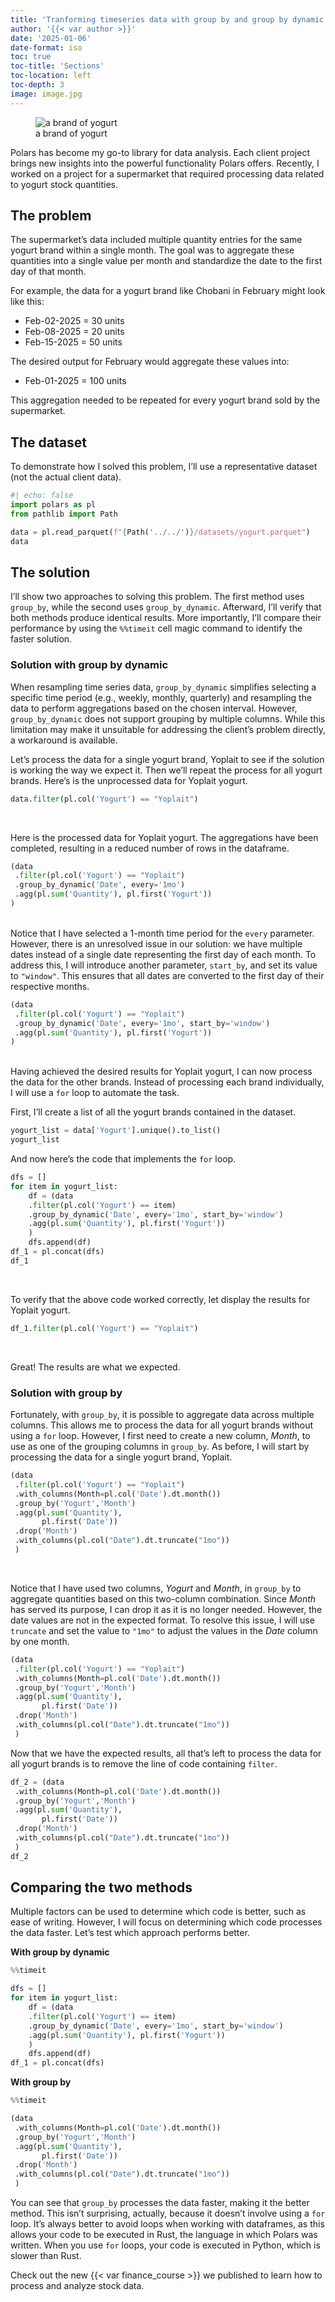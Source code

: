 ```yaml
---
title: 'Tranforming timeseries data with group by and group by dynamic in polars'
author: '{{< var author >}}'
date: '2025-01-06'
date-format: iso
toc: true
toc-title: 'Sections'
toc-location: left
toc-depth: 3
image: image.jpg
---
```


::: {.gray-text .center-text}
![a brand of yogurt](image.jpg){fig-align="center"}
:::

Polars has become my go-to library for data analysis. Each client project brings new insights into the powerful functionality Polars offers. Recently, I worked on a project for a supermarket that required processing data related to yogurt stock quantities.

## The problem

The supermarket's data included multiple quantity entries for the same yogurt brand within a single month. The goal was to aggregate these quantities into a single value per month and standardize the date to the first day of that month. 

For example, the data for a yogurt brand like Chobani in February might look like this:

- Feb-02-2025 = 30 units  
- Feb-08-2025 = 20 units  
- Feb-15-2025 = 50 units  

The desired output for February would aggregate these values into:

- Feb-01-2025 = 100 units  

This aggregation needed to be repeated for every yogurt brand sold by the supermarket.

## The dataset

To demonstrate how I solved this problem, I’ll use a representative dataset (not the actual client data).

```python
#| echo: false
import polars as pl
from pathlib import Path

data = pl.read_parquet(f"{Path('../../')}/datasets/yogurt.parquet")
data
```

## The solution

I’ll show two approaches to solving this problem. The first method uses `group_by`, while the second uses `group_by_dynamic`. Afterward, I’ll verify that both methods produce identical results. More importantly, I’ll compare their performance by using the `%%timeit` cell magic command to identify the faster solution.

### Solution with group by dynamic

When resampling time series data, `group_by_dynamic` simplifies selecting a specific time period (e.g., weekly, monthly, quarterly) and resampling the data to perform aggregations based on the chosen interval. However, `group_by_dynamic` does not support grouping by multiple columns. While this limitation may make it unsuitable for addressing the client's problem directly, a workaround is available.

Let's process the data for a single yogurt brand, Yoplait to see if the solution is working the way we expect it. Then we'll repeat the process for all yogurt brands. Here's is the unprocessed data for Yoplait yogurt.

```python
data.filter(pl.col('Yogurt') == "Yoplait")
```
<br>

Here is the processed data for Yoplait yogurt. The aggregations have been completed, resulting in a reduced number of rows in the dataframe.

```python
(data
 .filter(pl.col('Yogurt') == "Yoplait")
 .group_by_dynamic('Date', every='1mo')
 .agg(pl.sum('Quantity'), pl.first('Yogurt'))
)
```

<br>
Notice that I have selected a 1-month time period for the `every` parameter. However, there is an unresolved issue in our solution: we have multiple dates instead of a single date representing the first day of each month. To address this, I will introduce another parameter, `start_by`, and set its value to `"window"`. This ensures that all dates are converted to the first day of their respective months.

```python
(data
 .filter(pl.col('Yogurt') == "Yoplait")
 .group_by_dynamic('Date', every='1mo', start_by='window')
 .agg(pl.sum('Quantity'), pl.first('Yogurt'))
)
```

<br>
Having achieved the desired results for Yoplait yogurt, I can now process the data for the other brands. Instead of processing each brand individually, I will use a `for` loop to automate the task.

First, I'll create a list of all the yogurt brands contained in the dataset.

```python
yogurt_list = data['Yogurt'].unique().to_list()
yogurt_list
```

And now here's the code that implements the `for` loop.

```python
dfs = []
for item in yogurt_list:
    df = (data
    .filter(pl.col('Yogurt') == item)
    .group_by_dynamic('Date', every='1mo', start_by='window')
    .agg(pl.sum('Quantity'), pl.first('Yogurt'))
    )
    dfs.append(df)
df_1 = pl.concat(dfs)
df_1
```
<br>

To verify that the above code worked correctly, let display the results for Yoplait yogurt.

```python
df_1.filter(pl.col('Yogurt') == "Yoplait")
```
<br>

Great! The results are what we expected.

### Solution with group by

Fortunately, with `group_by`, it is possible to aggregate data across multiple columns. This allows me to process the data for all yogurt brands without using a `for` loop. However, I first need to create a new column, _Month_, to use as one of the grouping columns in `group_by`. As before, I will start by processing the data for a single yogurt brand, Yoplait.

```python
(data
 .filter(pl.col('Yogurt') == "Yoplait")
 .with_columns(Month=pl.col('Date').dt.month())
 .group_by('Yogurt','Month')
 .agg(pl.sum('Quantity'),
       pl.first('Date'))
 .drop('Month')
 .with_columns(pl.col("Date").dt.truncate("1mo"))
 )
```
<br>

Notice that I have used two columns, _Yogurt_ and _Month_, in `group_by` to aggregate quantities based on this two-column combination. Since _Month_ has served its purpose, I can drop it as it is no longer needed. However, the date values are not in the expected format. To resolve this issue, I will use `truncate` and set the value to `"1mo"` to adjust the values in the _Date_ column by one month.

```python
(data
 .filter(pl.col('Yogurt') == "Yoplait")
 .with_columns(Month=pl.col('Date').dt.month())
 .group_by('Yogurt','Month')
 .agg(pl.sum('Quantity'),
       pl.first('Date'))
 .drop('Month')
 .with_columns(pl.col("Date").dt.truncate("1mo"))
 )
```

Now that we have the expected results, all that’s left to process the data for all yogurt brands is to remove the line of code containing `filter`.

```python
df_2 = (data
 .with_columns(Month=pl.col('Date').dt.month())
 .group_by('Yogurt','Month')
 .agg(pl.sum('Quantity'),
       pl.first('Date'))
 .drop('Month')
 .with_columns(pl.col("Date").dt.truncate("1mo"))
 )
df_2
```

## Comparing the two methods

Multiple factors can be used to determine which code is better, such as ease of writing. However, I will focus on determining which code processes the data faster. Let's test which approach performs better.

**With group by dynamic**

```python
%%timeit

dfs = []
for item in yogurt_list:
    df = (data
    .filter(pl.col('Yogurt') == item)
    .group_by_dynamic('Date', every='1mo', start_by='window')
    .agg(pl.sum('Quantity'), pl.first('Yogurt'))
    )
    dfs.append(df)
df_1 = pl.concat(dfs)
```

**With group by**

```python
%%timeit

(data
 .with_columns(Month=pl.col('Date').dt.month())
 .group_by('Yogurt','Month')
 .agg(pl.sum('Quantity'),
       pl.first('Date'))
 .drop('Month')
 .with_columns(pl.col("Date").dt.truncate("1mo"))
 )
```

You can see that `group_by` processes the data faster, making it the better method. This isn't surprising, actually, because it doesn't involve using a `for` loop. It's always better to avoid loops when working with dataframes, as this allows your code to be executed in Rust, the language in which Polars was written. When you use `for` loops, your code is executed in Python, which is slower than Rust.

Check out the new {{< var finance_course >}} we published to learn how to process and analyze stock data.
